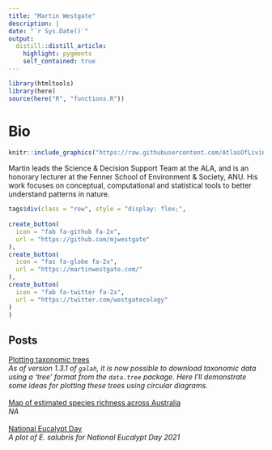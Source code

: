 ```yaml
---
title: "Martin Westgate"
description: |
date: "`r Sys.Date()`"
output: 
  distill::distill_article:
    highlight: pygments
    self_contained: true
---
```

```r
library(htmltools)
library(here)
source(here("R", "functions.R"))
```
# Bio
:::float-image
```r
knitr::include_graphics("https://raw.githubusercontent.com/AtlasOfLivingAustralia/SDS_website/main/images/people/martin.jpg")
```
Martin leads the Science & Decision Support Team at the ALA, and is an honorary lecturer at the Fenner School of Environment & Society, ANU. His work focuses on conceptual, computational and statistical tools to better understand patterns in nature.
```r
tags$div(class = "row", style = "display: flex;",
         
create_button(
  icon = "fab fa-github fa-2x",
  url = "https://github.com/mjwestgate"
),
create_button(
  icon = "fas fa-globe fa-2x",
  url = "https://martinwestgate.com/"
),
create_button(
  icon = "fab fa-twitter fa-2x",
  url = "https://twitter.com/westgatecology"
)
)
```
:::
<h2>Posts</h2>

<a href='/Users/wes186/Documents/Work/Development/AtlasOfLivingAustralia/website_SDS/SDS_website/_site/posts/2021-08_taxonomic_trees/index.html'>Plotting taxonomic trees</a><br><em>As of version 1.3.1 of `galah`, it is now possible to download taxonomic data  using a 'tree' format from the `data.tree` package. Here I'll demonstrate some ideas for plotting these trees using circular diagrams.</em><br><br>
<a href='/Users/wes186/Documents/Work/Development/AtlasOfLivingAustralia/website_SDS/SDS_website/_site/posts/2021-05_spp_richness/index.html'>Map of estimated species richness across Australia</a><br><em>NA</em><br><br>
<a href='/Users/wes186/Documents/Work/Development/AtlasOfLivingAustralia/website_SDS/SDS_website/_site/posts/2021-03_National_Eucalypt_Day/index.html'>National Eucalypt Day</a><br><em>A plot of E. salubris for National Eucalypt Day 2021</em><br><br>
